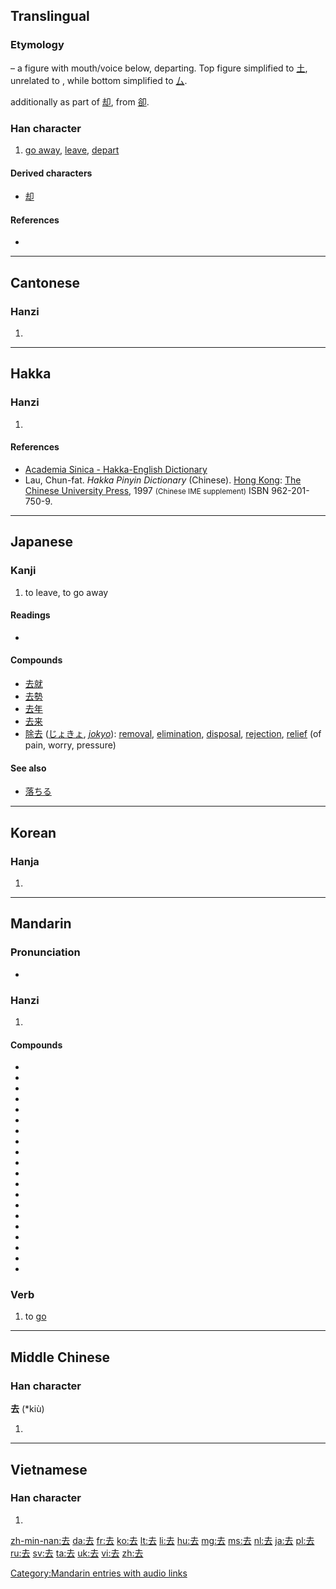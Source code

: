 ==Translingual==
{{stroke order|type=animate}}
===Etymology===
{{Han compound|大|t1=man|口|t2=mouth|ls=ic}} – a figure with mouth/voice below, departing. Top figure simplified to [[土]], unrelated to {{term|士||scholar, gentleman|sc=Hani}}, while bottom simplified to [[厶]].

{{Han simp|谷}} additionally as part of [[却]], from [[卻]].

===Han character===
{{Han char|rn=28|rad=厶|as=03|sn=5|four=4073<sub>1</sub>|canj=土戈 (GI)|ids=⿱[[土]][[厶]]}}

# [[go away]], [[leave]], [[depart]]

====Derived characters====
* [[却]]

====References====
* {{Han ref|kx=0164.100|dkj=03070|dj=0372.070|hdz=10384.080|uh=53BB|ud=21435|bh=A568|bd=42344}}

----

==Cantonese==

===Hanzi===
{{yue-hanzi|jyut=[[heoi2]], [[heoi3]]|y=heui2, heui3}}

# {{defn|lang=yue|sort=厶03}}

----

==Hakka==

===Hanzi===
{{hak-hanzi|poj=[[hì]] (hi<sup>3</sup>), [[khì]] (khi<sup>3</sup>)|gd=|hpy=hi4, ki4}}

# {{defn|lang=hak|sort=厶03}}

====References====
*[http://minhakka.ling.sinica.edu.tw/bkg/hakyin/search.php?DETAIL=1&LIMIT=id=8745&dbname=su_tian_1&graph=2 Academia Sinica - Hakka-English Dictionary]
*Lau, Chun-fat. ''Hakka Pinyin Dictionary'' (Chinese). [[Hong Kong]]: [[w:Chinese University of Hong Kong|The Chinese University Press]], 1997 <small>(Chinese IME supplement)</small> ISBN 962-201-750-9.

----

==Japanese==

===Kanji===
{{ja-kanji|grade=3|rs=厶03}}
# to leave, to go away

====Readings====
* {{ja-readings|on=[[きょ]] (kyo), [[こ]] (ko)|kun=[[さる]] (saru), [[いぬ]] (inu) }}

====Compounds====
* [[去就]]
* [[去勢]]
* [[去年]]
* [[去来]]
* [[除去]] ([[じょきょ]], ''[[jokyo]]''): [[removal]], [[elimination]], [[disposal]], [[rejection]], [[relief]] (of pain, worry, pressure)

====See also====
* [[落ちる]]

----

==Korean==

===Hanja===
{{ko-hanja|hangeul=거|rv=geo|mr=kŏ}}

# {{defn|lang=ko|sort=厶03}}

----

==Mandarin==

===Pronunciation===
* {{audio|zh-qù.ogg|audio}}
{{rfp|lang=cmn|needs IPA}}

===Hanzi===
{{cmn-hanzi|pin=[[qù]] ([[qu4]])|wg=ch'ü<sup>4</sup>}}

# {{defn|lang=cmn|sort=厶03}}

====Compounds====
* {{l|cmn|去病}}
* {{l|cmn|去处|tr=qùchù}}
* {{l|cmn|去粗取精}}
* {{l|cmn|去掉}}
* {{l|cmn|去根}}
* {{l|cmn|去寒}}
* {{l|cmn|去火}}
* {{l|cmn|去留}}
* {{l|cmn|去路|tr=qùlù}}
* {{l|cmn|去你的|tr=qù nǐ de}}
* {{l|cmn|去年|tr=qùnián}}
* {{l|cmn|去任}}
* {{l|cmn|去声}}
* {{l|cmn|去世|tr=qùshì}}
* {{l|cmn|去暑}}
* {{l|cmn|去伪存真}}
* {{l|cmn|去污}}
* {{l|cmn|去向}}
* {{l|cmn|去杂去劣}}
* {{l|cmn|去职}}

===Verb===
{{cmn-noun|ts|pin=qù|pint=qu4|rs=厶03}}

# to [[go]]

[[Category:Mandarin entries with audio links]]

----

==Middle Chinese==

===Han character===
'''去''' (*kiù)<!--asterisk indicates that this is a reconstructed pronunciation-->

# {{defn|lang=ltc|sort=厶03}}

----

==Vietnamese==

===Han character===
{{vi-hantu|[[khứ]], [[khử]]|rs=厶03}}

# {{defn|lang=vi|sort=厶03}}

[[zh-min-nan:去]]
[[da:去]]
[[fr:去]]
[[ko:去]]
[[lt:去]]
[[li:去]]
[[hu:去]]
[[mg:去]]
[[ms:去]]
[[nl:去]]
[[ja:去]]
[[pl:去]]
[[ru:去]]
[[sv:去]]
[[ta:去]]
[[uk:去]]
[[vi:去]]
[[zh:去]]